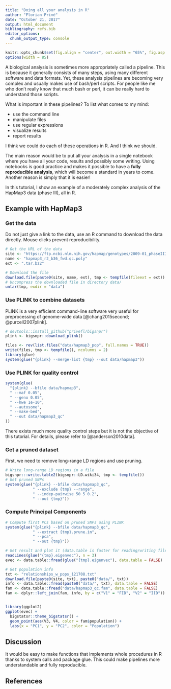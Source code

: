 ```yaml
---
title: "Doing all your analysis in R"
author: "Florian Privé"
date: "October 21, 2017"
output: html_document
bibliography: refs.bib
editor_options: 
  chunk_output_type: console
---
```


```r
knitr::opts_chunk$set(fig.align = "center", out.width = "65%", fig.asp = 0.75)
options(width = 85)
```

A biological analysis is sometimes more appropriately called a pipeline. This is because it generally consists of many steps, using many different software and data formats. Yet, these analysis pipelines are becoming very complex and usually makes use of bash/perl scripts. For people like me who don't really know that much bash or perl, it can be really hard to understand those scripts.

What is important in these pipelines? To list what comes to my mind:

- use the command line
- manipulate files
- use regular expressions
- visualize results
- report results

I think we could do each of these operations in R.
And I think we should. 

The main reason would be to put all your analysis in a single notebook where you have all your code, results and possibly some writing. Using notebooks is good practice and makes it possible to have a **fully reproducible analysis**, which will become a standard in years to come. Another reason is simply that it is easier!

In this tutorial, I show an example of a moderately complex analysis of the HapMap3 data (phase III), all in R.

## Example with HapMap3

### Get the data

Do not just give a link to the data, use an R command to download the data directly. Mouse clicks prevent reproducibility.

```r
# Get the URL of the data
site <- "https://ftp.ncbi.nlm.nih.gov/hapmap/genotypes/2009-01_phaseIII/plink_format/"
name <- "hapmap3_r2_b36_fwd.qc.poly"
ext <- ".tar.bz2"
```

```r
# Download the file 
download.file(paste0(site, name, ext), tmp <- tempfile(fileext = ext))
# Uncompress the downloaded file in directory data/
untar(tmp, exdir = "data")
```

### Use PLINK to combine datasets

PLINK is a very efficient command-line software very useful for preprocessing of genome-wide data [@chang2015second; @purcell2007plink].

```r
# devtools::install_github("privefl/bigsnpr")
plink <- bigsnpr::download_plink()
```

```r
files <- rev(list.files("data/hapmap3_pop", full.names = TRUE))
write(files, tmp <- tempfile(), ncolumns = 2)
library(glue)
system(glue("{plink} --merge-list {tmp} --out data/hapmap3"))
```

### Use PLINK for quality control

```r
system(glue(
  "{plink} --bfile data/hapmap3",
  " --maf 0.05",
  " --geno 0.05", 
  " --hwe 1e-10", 
  " --autosome",
  " --make-bed",
  " --out data/hapmap3_qc"
))
```

There exists much more quality control steps but it is not the objective of this tutorial. For details, please refer to [@anderson2010data].

### Get a pruned dataset

First, we need to remove long-range LD regions and use pruning.

```r
# Write long-range LD regions in a file
bigsnpr:::write.table2(bigsnpr::LD.wiki34, tmp <- tempfile())
# Get pruned SNPs
system(glue("{plink} --bfile data/hapmap3_qc",
            " --exclude {tmp} --range",
            " --indep-pairwise 50 5 0.2",
            " --out {tmp}"))
```

### Compute Principal Components

```r
# Compute first PCs based on pruned SNPs using PLINK
system(glue("{plink} --bfile data/hapmap3_qc",
            " --extract {tmp}.prune.in",
            " --pca",
            " --out {tmp}"))
```

```r
# Get result and plot it (data.table is faster for reading/writing files)
readLines(glue("{tmp}.eigenvec"), n = 3)
evec <- data.table::fread(glue("{tmp}.eigenvec"), data.table = FALSE)

# Get population info
txt <- "relationships_w_pops_121708.txt"
download.file(paste0(site, txt), paste0("data/", txt))
info <- data.table::fread(paste0("data/", txt), data.table = FALSE)
fam <- data.table::fread("data/hapmap3_qc.fam", data.table = FALSE)
fam <- dplyr::left_join(fam, info, by = c("V1" = "FID", "V2" = "IID"))


library(ggplot2)
ggplot(evec) + 
  bigstatsr::theme_bigstatsr() +
  geom_point(aes(V3, V4, color = fam$population)) +
  labs(x = "PC1", y = "PC2", color = "Population")
```


## Discussion

It would be easy to make functions that implements whole procedures in R thanks to system calls and package glue. This could make pipelines more understandable and fully reproducible.


## References
